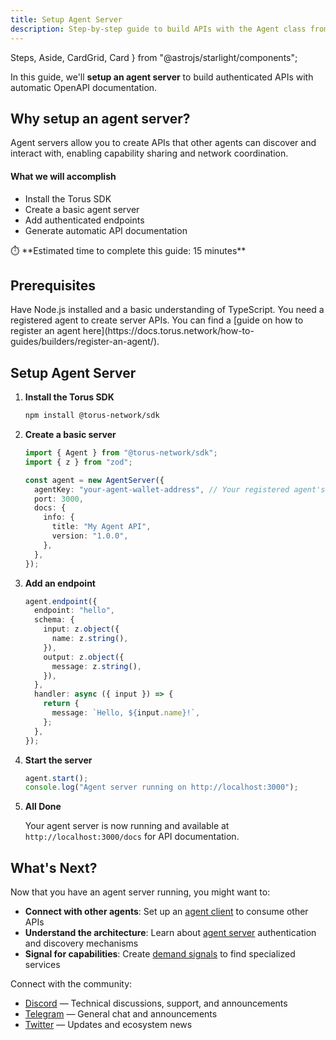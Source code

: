 ```yaml
---
title: Setup Agent Server
description: Step-by-step guide to build APIs with the Agent class from torus-ts-sdk.
---
```


  Steps,
  Aside,
  CardGrid,
  Card
} from "@astrojs/starlight/components";

In this guide, we'll **setup an agent server** to build authenticated APIs with automatic OpenAPI documentation.

## Why setup an agent server?

Agent servers allow you to create APIs that other agents can discover and interact with, enabling capability sharing and network coordination.

#### What we will accomplish

- Install the Torus SDK
- Create a basic agent server
- Add authenticated endpoints
- Generate automatic API documentation

<Aside>
⏱️ **Estimated time to complete this guide: 15 minutes**
</Aside>

## Prerequisites

<CardGrid>
  <Card title="Node.js Environment" icon="seti:config">
    Have Node.js installed and a basic understanding of TypeScript.
  </Card>
  <Card title="Registered Agent" icon="seti:license">
    You need a registered agent to create server APIs.
    You can find a [guide on how to register an agent here](https://docs.torus.network/how-to-guides/builders/register-an-agent/).
  </Card>
</CardGrid>

## Setup Agent Server

<Steps>

1. **Install the Torus SDK**

   ```sh
   npm install @torus-network/sdk
   ```

2. **Create a basic server**

   ```ts
   import { Agent } from "@torus-network/sdk";
   import { z } from "zod";

   const agent = new AgentServer({
     agentKey: "your-agent-wallet-address", // Your registered agent's wallet address
     port: 3000,
     docs: {
       info: {
         title: "My Agent API",
         version: "1.0.0",
       },
     },
   });
   ```

3. **Add an endpoint**

   ```ts
   agent.endpoint({
     endpoint: "hello",
     schema: {
       input: z.object({
         name: z.string(),
       }),
       output: z.object({
         message: z.string(),
       }),
     },
     handler: async ({ input }) => {
       return {
         message: `Hello, ${input.name}!`,
       };
     },
   });
   ```

4. **Start the server**

   ```ts
   agent.start();
   console.log("Agent server running on http://localhost:3000");
   ```

5. **All Done**

   Your agent server is now running and available at `http://localhost:3000/docs` for API documentation.

</Steps>

## What's Next?

Now that you have an agent server running, you might want to:

- **Connect with other agents**: Set up an [agent client](https://docs.torus.network/how-to-guides/builders/setup-agent-client/) to consume other APIs
- **Understand the architecture**: Learn about [agent server](https://docs.torus.network/explanations/builders/agent-server/) authentication and discovery mechanisms
- **Signal for capabilities**: Create [demand signals](https://docs.torus.network/how-to-guides/builders/create-signal/) to find specialized services

 Connect with the community:
- [Discord](https://discord.gg/torus) — Technical discussions, support, and announcements
- [Telegram](https://t.me/torusnetwork) — General chat and announcements
- [Twitter](https://x.com/torus_network) — Updates and ecosystem news